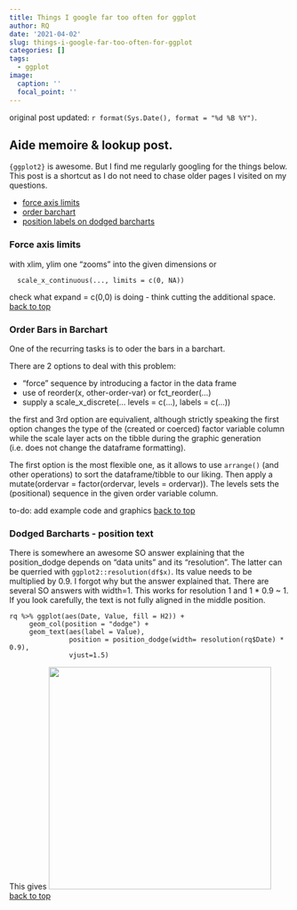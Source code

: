 ```yaml
---
title: Things I google far too often for ggplot
author: RQ
date: '2021-04-02'
slug: things-i-google-far-too-often-for-ggplot
categories: []
tags:
  - ggplot
image:
  caption: ''
  focal_point: ''
---
```


original post updated: `r format(Sys.Date(), format = "%d %B %Y")`.

## Aide memoire & lookup post.  {#top}

`{ggplot2}` is awesome. But I find me regularly googling for the things below. This post is a shortcut as I do not need to chase older pages I visited on my questions.

* [force axis limits](#axislimits)
* [order barchart](#orderbars)
* [position labels on dodged barcharts](#labeldodgebarchart)

### Force axis limits {#axislimits}

with xlim, ylim one "zooms" into the given dimensions or

````
  scale_x_continuous(..., limits = c(0, NA))
```` 

check what expand = c(0,0) is doing - think cutting the additional space.
[back to top](#top)


### Order Bars in Barchart {#orderbars}

One of the recurring tasks is to oder the bars in a barchart. 

There are 2 options to deal with this problem:

* "force" sequence by introducing a factor in the data frame
* use of reorder(x, other-order-var) or fct_reorder(...)
* supply a scale_x_discrete(... levels = c(...), labels = c(...))

the first and 3rd option are equivalient, although strictly speaking the first option changes the type of the (created or coerced) factor variable column while the scale layer acts on the tibble during the graphic generation (i.e. does not change the dataframe formatting).

The first option is the most flexible one, as it allows to use `arrange()` (and other operations) to sort the dataframe/tibble to our liking. Then apply a mutate(ordervar = factor(ordervar, levels = ordervar)). The levels sets the (positional) sequence in the given order variable column.

to-do: add example code and graphics
[back to top](#top)

### Dodged Barcharts - position text {#labeldodgebarchart}

There is somewhere an awesome SO answer explaining that the position_dodge depends on "data units" and its "resolution". The latter can be querried with `ggplot2::resolution(df$x)`. Its value needs to be multiplied by 0.9. I forgot why but the answer explained that. There are several SO answers with width=1. This works for resolution 1 and 1 * 0.9 ~ 1. If you look carefully, the text is not fully aligned in the middle position.

````
rq %>% ggplot(aes(Date, Value, fill = H2)) +
     geom_col(position = "dodge") +
     geom_text(aes(label = Value), 
               position = position_dodge(width= resolution(rq$Date) * 0.9),
               vjust=1.5)
````

This gives
![](/post/2021-04-02-things-i-google-far-too-often-for-ggplot_files/blog-ggplot-position_dodge.png){width=400px}
[back to top](#top)